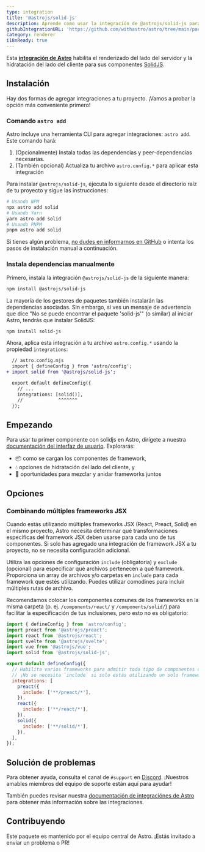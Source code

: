 ```yaml
---
type: integration
title: '@astrojs/solid-js'
description: Aprende como usar la integración de @astrojs/solid-js para extender el soporte de Solidjs en tu proyecto de Astro.
githubIntegrationURL: 'https://github.com/withastro/astro/tree/main/packages/integrations/solid/'
category: renderer
i18nReady: true
---
```





Esta **[integración de Astro][astro-integration]** habilita el renderizado del lado del servidor y la hidratación del lado del cliente para sus componentes [SolidJS](https://www.solidjs.com/).


## Instalación

Hay dos formas de agregar integraciones a tu proyecto. ¡Vamos a probar la opción más conveniente primero!

### Comando `astro add`

Astro incluye una herramienta CLI para agregar integraciones: `astro add`. Este comando hará:

1. (Opcionalmente) Instala todas las dependencias y peer-dependencias necesarias. 
2. (También opcional) Actualiza tu archivo `astro.config.*` para aplicar esta integración

Para instalar `@astrojs/solid-js`, ejecuta lo siguiente desde el directorio raíz de tu proyecto y sigue las instrucciones:

```sh
# Usando NPM
npx astro add solid
# Usando Yarn
yarn astro add solid
# Usando PNPM
pnpm astro add solid
```

Si tienes algún problema, [no dudes en informarnos en GitHub](https://github.com/withastro/astro/issues) o intenta los pasos de instalación manual a continuación.

### Instala dependencias manualmente

Primero, instala la integración `@astrojs/solid-js` de la siguiente manera:

```sh
npm install @astrojs/solid-js
```

La mayoría de los gestores de paquetes también instalarán las dependencias asociadas. Sin embargo, si ves un mensaje de advertencia que dice "No se puede encontrar el paquete 'solid-js'" (o similar) al iniciar Astro, tendrás que instalar SolidJS:

```sh
npm install solid-js
```

Ahora, aplica esta integración a tu archivo `astro.config.*` usando la propiedad `integrations`:

```diff lang="js" "solid()"
  // astro.config.mjs
  import { defineConfig } from 'astro/config';
+ import solid from '@astrojs/solid-js';

  export default defineConfig({
    // ...
    integrations: [solid()],
    //             ^^^^^^^
  });
```

## Empezando

Para usar tu primer componente con solidjs en Astro, dirígete a nuestra [documentación del interfaz de usuario][astro-ui-frameworks]. Explorarás:

* 📦 como se cargan los componentes de framework,
* 💧 opciones de hidratación del lado del cliente, y
* 🤝 oportunidades para mezclar y anidar frameworks juntos

## Opciones

### Combinando múltiples frameworks JSX

Cuando estás utilizando múltiples frameworks JSX (React, Preact, Solid) en el mismo proyecto, Astro necesita determinar qué transformaciones específicas del framework JSX deben usarse para cada uno de tus componentes. Si solo has agregado una integración de framework JSX a tu proyecto, no se necesita configuración adicional.

Utiliza las opciones de configuración `include` (obligatoria) y `exclude` (opcional) para especificar qué archivos pertenecen a qué framework. Proporciona un array de archivos y/o carpetas en `include` para cada framework que estés utilizando. Puedes utilizar comodines para incluir múltiples rutas de archivo.

Recomendamos colocar los componentes comunes de los frameworks en la misma carpeta (p. ej. `/components/react/` y `/components/solid/`) para facilitar la especificación de tus inclusiones, pero esto no es obligatorio:

```js
import { defineConfig } from 'astro/config';
import preact from '@astrojs/preact';
import react from '@astrojs/react';
import svelte from '@astrojs/svelte';
import vue from '@astrojs/vue';
import solid from '@astrojs/solid-js';

export default defineConfig({
  // Habilita varios frameworks para admitir todo tipo de componentes diferentes.
  // ¡No se necesita `include` si solo estás utilizando un solo framework JSX!
  integrations: [
    preact({
      include: ['**/preact/*'],
    }),
    react({
      include: ['**/react/*'],
    }),
    solid({
      include: ['**/solid/*'],
    }),
  ],
});
```

## Solución de problemas

Para obtener ayuda, consulta el canal de `#support` en [Discord](https://astro.build/chat). ¡Nuestros amables miembros del equipo de soporte están aquí para ayudar!

También puedes revisar nuestra [documentación de integraciónes de Astro][astro-integration] para obtener más información sobre las integraciones.

## Contribuyendo

Este paquete es mantenido por el equipo central de Astro. ¡Estás invitado a enviar un problema o PR!

[astro-integration]: /es/guides/integrations-guide/

[astro-ui-frameworks]: /es/guides/framework-components/#usando-componente-de-framework
